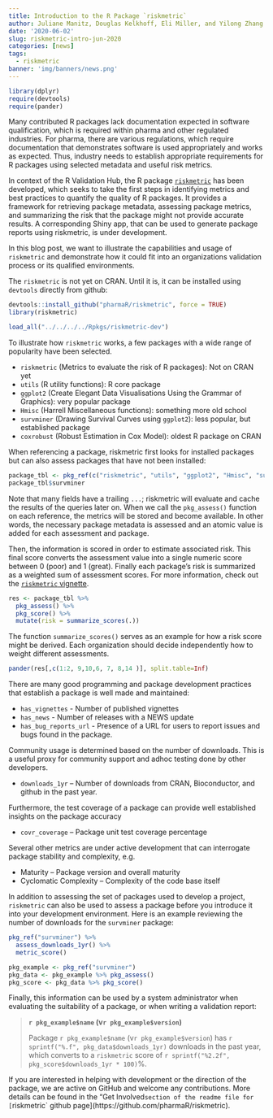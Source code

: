 ```yaml
---
title: Introduction to the R Package `riskmetric`
author: Juliane Manitz, Douglas Kelkhoff, Eli Miller, and Yilong Zhang
date: '2020-06-02'
slug: riskmetric-intro-jun-2020
categories: [news]
tags:
  - riskmetric
banner: 'img/banners/news.png'
---
```


``` r
library(dplyr)
require(devtools)
require(pander)
```

<!--## Introduction -->


Many contributed R packages lack documentation expected in software qualification, which is required within pharma and other regulated industries. For pharma, there are various regulations, which require documentation that demonstrates software is used appropriately and works as expected. Thus, industry needs to establish appropriate requirements for R packages using selected metadata and useful risk metrics. 

In context of the R Validation Hub, the R package [`riskmetric`](https://github.com/pharmaR/riskmetric) has been developed, which seeks to take the first steps in identifying metrics and best practices to quantify the quality of R packages. It provides a framework for retrieving package metadata, assessing package metrics, and summarizing the risk that the package might not provide accurate results. A corresponding Shiny app, that can be used to generate package reports using riskmetric, is under development.

In this blog post, we want to illustrate the capabilities and usage of `riskmetric` and demonstrate how it could fit into an organizations validation process or its qualified environments.

<!-- ### Installation --> 

The `riskmetric` is not yet on CRAN. Until it is, it can be installed using `devtools` directly from github:

``` r
devtools::install_github("pharmaR/riskmetric", force = TRUE)
library(riskmetric)
```

<!-- As long master branch of riskmetric dont include namespace changes -->
``` r
load_all("../../../../Rpkgs/riskmetric-dev")
```

To illustrate how `riskmetric` works, a few packages with a wide range of popularity have been selected. 

* `riskmetric` (Metrics to evaluate the risk of R packages):  Not on CRAN yet
* `utils` (R utility functions): R core package
* `ggplot2` (Create Elegant Data Visualisations Using the Grammar of Graphics): very popular package
* `Hmisc` (Harrell Miscellaneous functions): something more old school
* `survminer` (Drawing Survival Curves using `ggplot2`): less popular, but established package
* `coxrobust` (Robust Estimation in Cox Model): oldest R package on CRAN


<!--
*Add updated flow chart*
<img src="/img/overview/riskmetric-core-workflow.svg" alt="source: Riskmetric Core Workflow">
-->

When referencing a package, riskmetric first looks for installed packages but can also assess packages that have not been installed:

``` r
package_tbl <- pkg_ref(c("riskmetric", "utils", "ggplot2", "Hmisc", "survminer", "coxrobust")) 
package_tbl$survminer
```

Note that many fields have a trailing `...`; riskmetric will evaluate and cache the results of the queries later on. When we call the `pkg_assess()` function on each reference, the metrics will be stored and become available. In other words, the necessary package metadata is assessed and an atomic value is added for each assessment and package. 

Then, the information is scored in order to estimate associated risk. This final score converts the assessment value into a single numeric score between 0 (poor) and 1 (great). Finally each package’s risk is summarized as a weighted sum of assessment scores.
For more information, check out the [`riskmetric` vignette](https://pharmar.github.io/riskmetric/articles/riskmetric.html). 

``` r
res <- package_tbl %>%
  pkg_assess() %>%
  pkg_score() %>%
  mutate(risk = summarize_scores(.))
```

The function `summarize_scores()` serves as an example for how a risk score might be derived. Each organization should decide independently how to weight different assessments. 

``` r
pander(res[,c(1:2, 9,10,6, 7, 8,14 )], split.table=Inf)
```

<!--TODO> describe each of the metrics and their relevance for package quality -->

There are many good programming and package development practices that establish a package is well made and maintained:

* `has_vignettes` - Number of published vignettes
* `has_news` - Number of releases with a NEWS update
* `has_bug_reports_url` - Presence of a URL for users to report issues and bugs found in the package.

Community usage is determined based on the number of downloads. This is a useful proxy for community support and adhoc testing done by other developers.

* `downloads_1yr` – Number of downloads from CRAN, Bioconductor, and github in the past year.

Furthermore, the test coverage of a package can provide well established insights on the package accuracy

* `covr_coverage` – Package unit test coverage percentage

Several other metrics are under active development that can interrogate package stability and complexity, e.g.

* Maturity – Package version and overall maturity
* Cyclomatic Complexity – Complexity of the code base itself

<!-- ## Create a Package Risk Assessment Report -->

In addition to assessing the set of packages used to develop a project, `riskmetric` can also be used to assess a package before you introduce it into your development environment. Here is an example reviewing the number of downloads for the `survminer` package:

``` r
pkg_ref("survminer") %>%
  assess_downloads_1yr() %>% 
  metric_score()
```

```r
pkg_example <- pkg_ref("survminer") 
pkg_data <- pkg_example %>% pkg_assess()
pkg_score <- pkg_data %>% pkg_score()
```

Finally, this information can be used by a system administrator when evaluating the suitability of a package, or when writing a validation report:

> **`r pkg_example$name` (v`r pkg_example$version`)**
>
> Package `r pkg_example$name` (v`r pkg_example$version`) has `r sprintf("%.f", pkg_data$downloads_1yr)` downloads in the past year, which converts to a `riskmetric` score of 
`r sprintf("%2.2f", pkg_score$downloads_1yr * 100)`%.

If you are interested in helping with development or the direction of the package, we are active on GitHub and welcome any contributions. More details can be found in the "Get Involved` section of the readme file for [`riskmetric` github page](https://github.com/pharmaR/riskmetric). 
